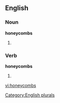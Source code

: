 
==English==

===Noun===
'''honeycombs'''

# {{plural of |[[honeycomb]]}}

===Verb===
'''honeycombs'''

# {{third-person singular of|[[honeycomb]]}}

[[Category:English plurals]]

[[vi:honeycombs]]